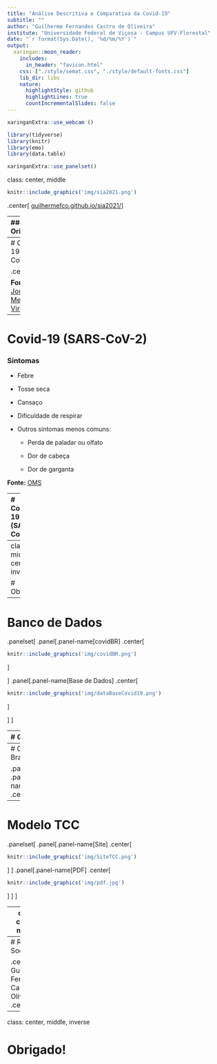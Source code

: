 ```yaml
---
title: "Análise Descritiva e Comparativa da Covid-19"
subtitle: ""
author: "Guilherme Fernandes Castro de Oliveira"
institute: "Universidade Federal de Viçosa - Campus UFV-Florestal"
date: "`r format(Sys.Date(), '%d/%m/%Y')`"
output:
  xaringan::moon_reader:
    includes:
      in_header: "favicon.html"
    css: ["./style/semat.css", "./style/default-fonts.css"]
    lib_dir: libs
    nature:
      highlightStyle: github
      highlightLines: true
      countIncrementalSlides: false
---
```

```r
xaringanExtra::use_webcam ()
```
```r
library(tidyverse)
library(knitr)
library(emo)
library(data.table)
```
```r
xaringanExtra::use_panelset()
```

class: center, middle

```r
knitr::include_graphics('img/sia2021.png')
```
</div>
.center[
<a target="_blank" href="https://guilhermefco.github.io/sia2021/">guilhermefco.github.io/sia2021/</a>
]

---
### Orientação

.center[
Professor Doutor Fernando de Souza Bastos
]
.center[
```r
knitr::include_graphics('img/fernando.gif')
```
]
.center[
<a href="https://www.linkedin.com/in/fsbmat/"><i class="fab fa-linkedin" style="font-size:40px;"></i></a>
<a href="https://github.com/fsbmat-ufv"><i class="fab fa-github" style="font-size:40px;"></i></a>
<a href="https://fsbmat-ufv.github.io/"><i class="fas fa-globe" style="font-size:40px;"></i></a>
]

### Apoio

.center[
```r
knitr::include_graphics('img/pibic_cnpq.jpg')
```
]

---
# Covid-19 (SARS-CoV-2)

.center[
```r
knitr::include_graphics('img/sarsCoV2.jpg')
```
]

**Fonte:** [Journal of Medical Virology](https://onlinelibrary.wiley.com/doi/full/10.1002/jmv.25685)

---
# Covid-19 (SARS-CoV-2)

<h3>Sintomas</h3>

- Febre
  
- Tosse seca
  
- Cansaço

- Dificuldade de respirar
  
- Outros sintomas menos comuns:
  
  * Perda de paladar ou olfato
    
  * Dor de cabeça
    
  * Dor de garganta

**Fonte:** [OMS](https://www.who.int/emergencies/diseases/novel-coronavirus-2019/advice-for-public)

---
# Covid-19 (SARS-CoV-2)

<h3>Transmissão</h3>

- .justify[
A transmissão ocorre pelo ar, ou por contato pessoal, através de secreções contaminadas.
]
 
- .justify[
Devido ao modo de transmissão vários lugares do mundo decretaram isolamento social com o objetivo de minimizar o número de contaminados.
]
  
**Fonte:** [OMS](https://www.who.int/news-room/q-a-detail/coronavirus-disease-covid-19-how-is-it-transmitted#:~:text=COVID%2D19%20is%20caused%20by,speak%2C%20sing%20or%20breathe%20heavily.)

---
class: middle, center, inverse

# Objetivo

---
# Banco de Dados

.panelset[
  .panel[.panel-name[covidBR]
.center[
```r
knitr::include_graphics('img/covidBR.png')
```
]

<a href="https://github.com/GuilhermeFCO/covidBR"><i class="fab fa-github" style="font-size:40px;"></i></a>

  ]
  .panel[.panel-name[Base de Dados]
.center[
```r
knitr::include_graphics('img/dataBaseCovid19.png')
```
]

<a href="https://github.com/GuilhermeFCO/dataBaseCovid19"><i class="fab fa-github" style="font-size:40px;"></i></a>

  ]
]

---
# Gráficos

.panelset[
  .panel[.panel-name[1]
.center[
``` r
  knitr::include_graphics('img/mapa.png')
```
]
  ]
  .panel[.panel-name[2]
  .center[
``` r
  knitr::include_graphics('img/barra.png')
```
]
  ]
  .panel[.panel-name[3]
.center[
``` r
  knitr::include_graphics('img/densidade.png')
```
  
]
  ]
]

---
# Covid-19 Brasil

.panelset[
  .panel[.panel-name[Inicio]
.center[
``` r
  knitr::include_graphics('img/inicio.png')
```
]
  ]
  .panel[.panel-name[Covid]
  .center[
``` r
  knitr::include_graphics('img/covidbrasil.png')
```
]
  ]
  .panel[.panel-name[IDH]
.center[
``` r
  knitr::include_graphics('img/regioesidh.png')
```
]
  ]
    .panel[.panel-name[Correlação]
.center[
``` r
  knitr::include_graphics('img/estadocorr.png')
```
]
  ]
.panel[.panel-name[Relatório]
.center[
``` r
  knitr::include_graphics('img/relatorio.png')
```
]
  ]
]

---
# Modelo TCC

.panelset[
  .panel[.panel-name[Site]
.center[
``` r
knitr::include_graphics('img/SiteTCC.png')
```
]
  ]
  .panel[.panel-name[PDF]
.center[
``` r
knitr::include_graphics('img/pdf.jpg')
```
]
  ]
]

---
class: center, middle

# Agradecimentos

---
# Redes Sociais

.center[
Guilherme Fernandes Castro de Oliveira
]
.center[
``` r
knitr::include_graphics('img/eu.jpeg')
```
]
.center[
<a href="https://www.linkedin.com/in/guifernandesco/"><i class="fab fa-linkedin" style="font-size:40px;"></i></a>
<a href="https://github.com/GuilhermeFCO"><i class="fab fa-github" style="font-size:40px;"></i></a>
<a href="https://www.facebook.com/guifernandesco"><i class="fab fa-facebook" style="font-size:40px;"></i></a>
<a href="https://www.instagram.com/guifernandesco/"><i class="fab fa-instagram" style="font-size:40px;"></i></a>
<a href="https://twitter.com/guifernandesco"><i class="fab fa-twitter" style="font-size:40px;"></i></a>
<a href="mailto:guilherme.f.castro@ufv.br"><i class="far fa-envelope" style="font-size:40px;"></i></i></a>
]
.center[
**E-mail:** <a href="mailto:guilherme.f.castro@ufv.br">guilherme.f.castro@ufv.br</a>
]

---
class: center, middle, inverse

# Obrigado!
